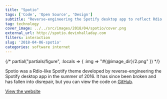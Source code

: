 ```yaml
---
title: "Spotio"
tags: ['Code', 'Open Source', 'Design']
subtitle: "Reverse-engineering the Spotify desktop app to reflect Rdio's interface and create a less depressing listening experience."
tag: technology
cover_image: ../../src/images/2018/04/spotio/cover.png
external_url: http://spotio.devinhalladay.com
filters: interaction
slug: '2018-04-06-spotio'
categories: software internet
---
```

<!-- <% @image_dir = '../../src/images/2018/04/spotio' %> -->

<div className="gc-spill hero-image">
  {/*  partial("partials/figure", :locals => { :img => "#{@image_dir}/2.png" })  */}
</div>

<div className="gc-main"><p>
  Spotio was a Rdio-like Spotify theme developed by reverse-engineering the Spotify desktop app in the summer of 2016. It has since been broken and has fallen into disrepair, but you can view the code on <a href="https://github.com/devinhalladay/spotio">GitHub</a>.
</p>
<p>
  <a href="http://spotio.devinhalladay.com" className="button button-forward">View the website</a>
</p>
</div>
